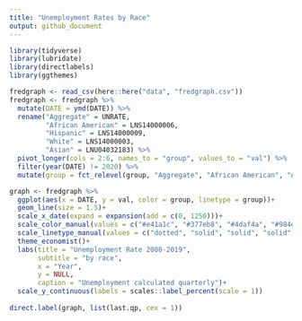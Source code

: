 ```yaml
---
title: "Unemployment Rates by Race"
output: github_document
---
```


```r
library(tidyverse)
library(lubridate)
library(directlabels)
library(ggthemes)
```

```r
fredgraph <- read_csv(here::here("data", "fredgraph.csv"))
fredgraph <- fredgraph %>%
  mutate(DATE = ymd(DATE)) %>% 
  rename("Aggregate" = UNRATE,
         "African American" = LNS14000006,
         "Hispanic" = LNS14000009,
         "White" = LNS14000003,
         "Asian" = LNU04032183) %>% 
  pivot_longer(cols = 2:6, names_to = "group", values_to = "val") %>% 
  filter(year(DATE) != 2020) %>% 
  mutate(group = fct_relevel(group, "Aggregate", "African American", "Asian", "Hispanic", "White"))
```

```r
graph <- fredgraph %>% 
  ggplot(aes(x = DATE, y = val, color = group, linetype = group))+
  geom_line(size = 1.5)+
  scale_x_date(expand = expansion(add = c(0, 1250)))+
  scale_color_manual(values = c("#e41a1c", "#377eb8", "#4daf4a", "#984ea3", "#ff7f00"))+
  scale_linetype_manual(values = c("dotted", "solid", "solid", "solid", "solid"))+
  theme_economist()+
  labs(title = "Unemployment Rate 2000-2019",
       subtitle = "by race",
       x = "Year",
       y = NULL,
       caption = "Unemployment calculated quarterly")+
  scale_y_continuous(labels = scales::label_percent(scale = 1))
  
direct.label(graph, list(last.qp, cex = 1))
```

